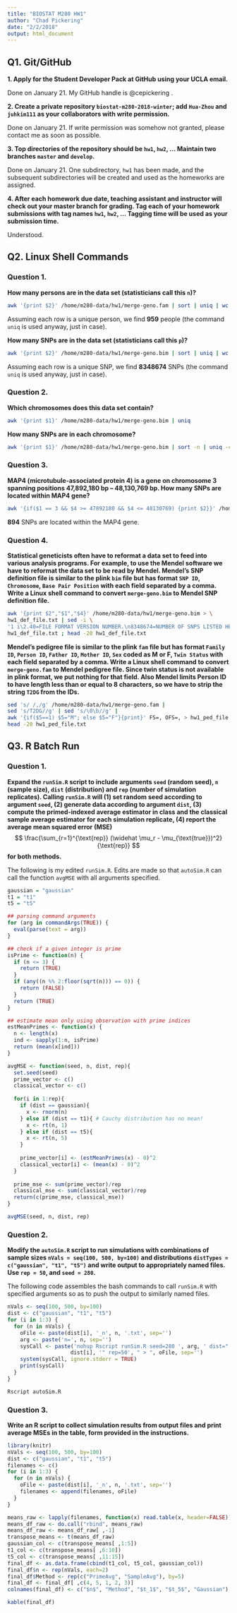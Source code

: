 ```yaml
---
title: "BIOSTAT M280 HW1"
author: "Chad Pickering"
date: "2/2/2018"
output: html_document
---
```


## Q1. Git/GitHub

**1. Apply for the Student Developer Pack at GitHub using your UCLA email.**    

Done on January 21. My GitHub handle is @cepickering .  

**2. Create a private repository `biostat-m280-2018-winter`; add `Hua-Zhou` and `juhkim111` as your collaborators with write permission.**

Done on January 21. If write permission was somehow not granted, please contact me as soon as possible.  

**3. Top directories of the repository should be `hw1`, `hw2`, ... Maintain two branches `master` and `develop`.**  

Done on January 21. One subdirectory, `hw1` has been made, and the subsequent subdirectories will be created and used as the homeworks are assigned.  

**4. After each homework due date, teaching assistant and instructor will check out your master branch for grading. Tag each of your homework submissions with tag names `hw1`, `hw2`, ... Tagging time will be used as your submission time.**  

Understood.  

## Q2. Linux Shell Commands  

### Question 1.  

**How many persons are in the data set (statisticians call this `n`)?**  

```bash
awk '{print $2}' /home/m280-data/hw1/merge-geno.fam | sort | uniq | wc -l
```

Assuming each row is a unique person, we find **959** people (the command `uniq` is used anyway, just in case).  

**How many SNPs are in the data set (statisticians call this `p`)?**  

```bash
awk '{print $2}' /home/m280-data/hw1/merge-geno.bim | sort | uniq | wc -l
```

Assuming each row is a unique SNP, we find **8348674** SNPs (the command `uniq` is used anyway, just in case).

### Question 2.  

**Which chromosomes does this data set contain?**  

```bash
awk '{print $1}' /home/m280-data/hw1/merge-geno.bim | uniq
```

**How many SNPs are in each chromosome?** 

```bash
awk '{print $1}' /home/m280-data/hw1/merge-geno.bim | sort -n | uniq -c
```

### Question 3.  

**MAP4 (microtubule-associated protein 4) is a gene on chromosome 3 spanning positions 47,892,180 bp -- 48,130,769 bp. How many SNPs are located within MAP4 gene?**  

```bash
awk '{if($1 == 3 && $4 >= 47892180 && $4 <= 48130769) {print $2}}' /home/m280-data/hw1/merge-geno.bim | uniq | wc -l
```

**894** SNPs are located within the MAP4 gene.  

### Question 4.

**Statistical geneticists often have to reformat a data set to feed into various analysis programs. For example, to use the Mendel software we have to reformat the data set to be read by Mendel. Mendel's SNP definition file is similar to the plink `bim` file but has format `SNP ID`, `Chromosome`, `Base Pair Position` with each field separated by a comma. Write a Linux shell command to convert `merge-geno.bim` to Mendel SNP definition file.**   
      
```bash
awk '{print $2","$1","$4}' /home/m280-data/hw1/merge-geno.bim > \
hw1_def_file.txt | sed -i \
'1 i\2.40=FILE FORMAT VERSION NUMBER.\n8348674=NUMBER OF SNPS LISTED HERE.' \
hw1_def_file.txt ; head -20 hw1_def_file.txt
```
    
**Mendel's pedigree file is similar to the plink `fam` file but has format `Family ID`, `Person ID`, `Father ID`, `Mother ID`, `Sex` coded as M or F, `Twin Status` with each field separated by a comma. Write a Linux shell command to convert `merge-geno.fam` to Mendel pedigree file. Since twin status is not available in plink format, we put nothing for that field. Also Mendel limits Person ID to have length less than or equal to 8 characters, so we have to strip the string `T2DG` from the IDs.**  

```bash
sed 's/ /,/g' /home/m280-data/hw1/merge-geno.fam | 
sed 's/T2DG//g' | sed 's/\0\b//g' | 
awk '{if($5==1) $5="M"; else $5="F"}{print}' FS=, OFS=, > hw1_ped_file.txt ; 
head -20 hw1_ped_file.txt
```

## Q3. R Batch Run

### Question 1.

**Expand the `runSim.R` script to include arguments `seed` (random seed), `n` (sample size), `dist` (distribution) and `rep` (number of simulation replicates). Calling `runSim.R` will (1) set random seed according to argument `seed`, (2) generate data according to argument `dist`, (3) compute the primed-indexed average estimator in class and the classical sample average estimator for each simulation replicate, (4) report the average mean squared error (MSE)**
$$
  \frac{\sum_{r=1}^{\text{rep}} (\widehat \mu_r - 
  \mu_{\text{true}})^2}{\text{rep}}
$$
**for both methods.**  

The following is my edited `runSim.R`. Edits are made so that `autoSim.R` can call the function `avgMSE` with all arguments specified.  

```r
gaussian = "gaussian"
t1 = "t1"
t5 = "t5"

## parsing command arguments
for (arg in commandArgs(TRUE)) {
  eval(parse(text = arg))
}

## check if a given integer is prime
isPrime <- function(n) {
  if (n <= 3) {
    return (TRUE)
  }
  if (any((n %% 2:floor(sqrt(n))) == 0)) {
    return (FALSE)
  }
  return (TRUE)
}

## estimate mean only using observation with prime indices
estMeanPrimes <- function(x) {
  n <- length(x)
  ind <- sapply(1:n, isPrime)
  return (mean(x[ind]))
}

avgMSE <- function(seed, n, dist, rep){
  set.seed(seed)
  prime_vector <- c()
  classical_vector <- c()
  
  for(i in 1:rep){
    if (dist == gaussian){
      x <- rnorm(n)
    } else if (dist == t1){ # Cauchy distribution has no mean!
      x <- rt(n, 1)
    } else if (dist == t5){
      x <- rt(n, 5)
    }
    
    prime_vector[i] <- (estMeanPrimes(x) - 0)^2
    classical_vector[i] <- (mean(x) - 0)^2
  }
  
  prime_mse <- sum(prime_vector)/rep
  classical_mse <- sum(classical_vector)/rep
  return(c(prime_mse, classical_mse))
}

avgMSE(seed, n, dist, rep)
```


### Question 2. 

**Modify the `autoSim.R` script to run simulations with combinations of sample sizes `nVals = seq(100, 500, by=100)` and distributions `distTypes = c("gaussian", "t1", "t5")` and write output to appropriately named files. Use `rep = 50`, and `seed = 280`.**  

The following code assembles the bash commands to call `runSim.R` with specified arguments so as to push the output to similarly named files.  

```r
nVals <- seq(100, 500, by=100)
dist <- c("gaussian", "t1", "t5")
for (i in 1:3) {
  for (n in nVals) {
    oFile <- paste(dist[i], '_n', n, '.txt', sep='')
    arg <- paste('n=', n, sep='')
    sysCall <- paste('nohup Rscript runSim.R seed=280 ', arg, ' dist="', 
                    dist[i], '" rep=50', " > ", oFile, sep='')
    system(sysCall, ignore.stderr = TRUE)
    print(sysCall)
  }
}
```

```bash
Rscript autoSim.R
```

### Question 3. 

**Write an R script to collect simulation results from output files and print average MSEs in the table, form provided in the instructions.**  

```r
library(knitr)
nVals <- seq(100, 500, by=100)
dist <- c("gaussian", "t1", "t5")
filenames <- c()
for (i in 1:3) {
  for (n in nVals) {
    oFile <- paste(dist[i], '_n', n, '.txt', sep='')
    filenames <- append(filenames, oFile)
  }
}

means_raw <- lapply(filenames, function(x) read.table(x, header=FALSE))
means_df_raw <- do.call("rbind", means_raw) 
means_df_raw <- means_df_raw[ ,-1]
transpose_means <- t(means_df_raw)
gaussian_col <- c(transpose_means[ ,1:5])
t1_col <- c(transpose_means[ ,6:10])
t5_col <- c(transpose_means[ ,11:15])
final_df <- as.data.frame(cbind(t1_col, t5_col, gaussian_col))
final_df$n <- rep(nVals, each=2)
final_df$Method <- rep(c("PrimeAvg", "SampleAvg"), by=5)
final_df <- final_df[ ,c(4, 5, 1, 2, 3)]
colnames(final_df) <- c("$n$", "Method", "$t_1$", "$t_5$", "Gaussian")
```

```r
kable(final_df)
```

